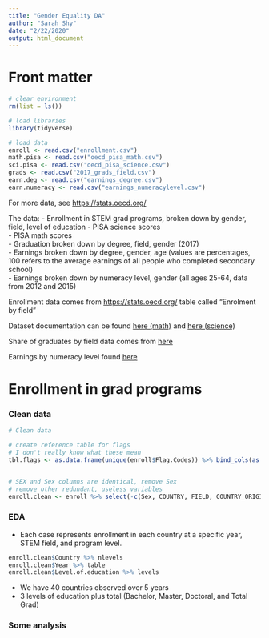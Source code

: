```yaml
---
title: "Gender Equality DA"
author: "Sarah Shy"
date: "2/22/2020"
output: html_document
---
```


# Front matter
```r
# clear environment
rm(list = ls())

# load libraries
library(tidyverse)
```

```r
# load data
enroll <- read.csv("enrollment.csv")
math.pisa <- read.csv("oecd_pisa_math.csv")
sci.pisa <- read.csv("oecd_pisa_science.csv")
grads <- read.csv("2017_grads_field.csv")
earn.deg <- read.csv("earnings_degree.csv")
earn.numeracy <- read.csv("earnings_numeracylevel.csv")
```

For more data, see <https://stats.oecd.org/>

The data:
- Enrollment in STEM grad programs, broken down by gender, field, level of education
- PISA science scores  
- PISA math scores  
- Graduation broken down by degree, field, gender (2017)  
- Earnings broken down by degree, gender, age (values are percentages, 100 refers to the average earnings of all people who completed secondary school)  
- Earnings broken down by numeracy level, gender (all ages 25-64, data from 2012 and 2015)

Enrollment data comes from <https://stats.oecd.org/> table called "Enrolment by field"

Dataset documentation can be found [here (math)](https://data.oecd.org/pisa/mathematics-performance-pisa.htm)
and [here (science)](https://data.oecd.org/pisa/science-performance-pisa.htm#indicator-chart)

Share of graduates by field data comes from [here](https://stats.oecd.org/viewhtml.aspx?datasetcode=EAG_GRAD_ENTR_FIELD&lang=en#)

Earnings by numeracy level found [here](https://stats.oecd.org/viewhtml.aspx?datasetcode=EAG_EA_SKILLS&lang=en#)


# Enrollment in grad programs

### Clean data
```r
# Clean data

# create reference table for flags
# I don't really know what these mean
tbl.flags <- as.data.frame(unique(enroll$Flag.Codes)) %>% bind_cols(as.data.frame(unique(enroll$Flags)))


# SEX and Sex columns are identical, remove Sex
# remove other redundant, useless variables
enroll.clean <- enroll %>% select(-c(Sex, COUNTRY, FIELD, COUNTRY_ORIGIN, Country.of.origin, ISC11_LEVEL, ISC11P_CAT, Category.of.education, YEAR, Unit.Code, Unit, PowerCode.Code, PowerCode, Reference.Period.Code, Reference.Period))
```

### EDA

- Each case represents enrollment in each country at a specific year, STEM field, and program level.

```r
enroll.clean$Country %>% nlevels
enroll.clean$Year %>% table
enroll.clean$Level.of.education %>% levels
```

- We have 40 countries observed over 5 years
- 3 levels of education plus total (Bachelor, Master, Doctoral, and Total Grad)

### Some analysis